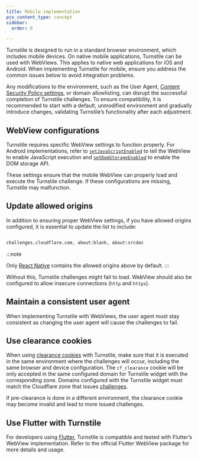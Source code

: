 ```yaml
---
title: Mobile implementation
pcx_content_type: concept
sidebar:
  order: 6

---
```


Turnstile is designed to run in a standard browser environment, which includes mobile devices. On native mobile applications, Turnstile can be used with WebViews. This applies to native web applications for iOS and Android. When implementing Turnstile for mobile, ensure you address the common issues below to avoid integration problems.

Any modifications to the environment, such as the User Agent, [Content Security Policy settings](/turnstile/reference/content-security-policy/), or domain allowlisting, can disrupt the successful completion of Turnstile challenges. To ensure compatibility, it is recommended to start with a default, unmodified environment and gradually introduce changes, validating Turnstile’s functionality after each adjustment.


## WebView configurations

Turnstile requires specific WebView settings to function properly. For Android implementations, refer to [`setJavaScriptEnabled`](https://developer.android.com/reference/android/webkit/WebSettings#setJavaScriptEnabled(boolean)) to tell the WebView to enable JavaScript execution and [`setDomStorageEnabled`](https://developer.android.com/reference/android/webkit/WebSettings#setDomStorageEnabled(boolean)) to enable the DOM storage API.

These settings ensure that the mobile WebView can properly load and execute the Turnstile challenge. If these configurations are missing, Turnstile may malfunction.

## Update allowed origins

In addition to ensuring proper WebView settings, if you have allowed origins configured, it is essential to update the list to include:

```txt

challenges.cloudflare.com, about:blank, about:srcdoc

```

:::note

Only [React Native](https://github.com/react-native-webview/react-native-webview/blob/master/docs/Reference.md#originwhitelist) contains the allowed origins above by default.
:::

Without this, Turnstile challenges might fail to load. WebView should also be configured to allow insecure connections (`http` and `https`).

## Maintain a consistent user agent

When implementing Turnstile with WebViews, the user agent must stay consistent as changing the user agent will cause the challenges to fail.

## Use clearance cookies

When using [clearance cookies](/turnstile/concepts/pre-clearance-support/) with Turnstile, make sure that it is executed in the same environment where the challenges will occur, including the same browser and device configuration. The `cf_clearance` cookie will be only accepted in the same configured domain for Turnstile widget with the corresponding zone. Domains configured with the Turnstile widget must match the Cloudflare zone that issues [challenges](/cloudflare-challenges/).

If pre-clearance is done in a different environment, the clearance cookie may become invalid and lead to more issued challenges.

## Use Flutter with Turnstile

For developers using [Flutter](https://pub.dev/packages/flutter_inappwebview), Turnstile is compatible and tested with Flutter’s WebView implementation. Refer to the official Flutter WebView package for more details and usage. 